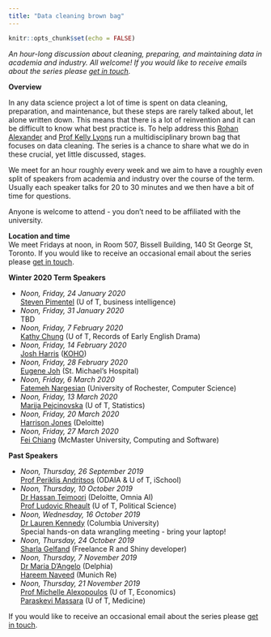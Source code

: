 ```yaml
---
title: "Data cleaning brown bag"
---
```


```r
knitr::opts_chunk$set(echo = FALSE)
```

*An hour-long discussion about cleaning, preparing, and maintaining data in academia and industry. All welcome! If you would like to receive emails about the series please [get in touch](mailto:rohan.alexander@utoronto.ca).*

**Overview**

In any data science project a lot of time is spent on data cleaning, preparation, and maintenance, but these steps are rarely talked about, let alone written down. This means that there is a lot of reinvention and it can be difficult to know what best practice is. To help address this [Rohan Alexander](https://rohanalexander.com/) and [Prof Kelly Lyons](http://individual.utoronto.ca/klyons/) run a multidisciplinary brown bag that focuses on data cleaning. The series is a chance to share what we do in these crucial, yet little discussed, stages.

We meet for an hour roughly every week and we aim to have a roughly even split of speakers from academia and industry over the course of the term. Usually each speaker talks for 20 to 30 minutes and we then have a bit of time for questions.

Anyone is welcome to attend - you don't need to be affiliated with the university. 


**Location and time**  
We meet Fridays at noon, in Room 507, Bissell Building, 140 St George St, Toronto. If you would like to receive an occasional email about the series please [get in touch](mailto:rohan.alexander@utoronto.ca). 

**Winter 2020 Term Speakers**

* *Noon, Friday, 24 January 2020*  
    [Steven Pimentel](https://www.linkedin.com/in/steve-pimentel-3610a11/) (U of T, business intelligence) 
* *Noon, Friday, 31 January 2020*  
    TBD
* *Noon, Friday, 7 February 2020*  
    [Kathy Chung](https://www.linkedin.com/in/kathy-k-y-chung-a5b46698/) (U of T, Records of Early English Drama)
* *Noon, Friday, 14 February 2020*  
    [Josh Harris](https://www.linkedin.com/in/josh-harris-86188983/) ([KOHO](https://www.koho.ca/))
* *Noon, Friday, 28 February 2020*  
    [Eugene Joh](https://www.linkedin.com/in/eugejoh/) (St. Michael's Hospital)
* *Noon, Friday, 6 March 2020*  
    [Fatemeh Nargesian](https://www.cs.rochester.edu/people/faculty/nargesian-fatemeh/index.html) (University of Rochester, Computer Science)
* *Noon, Friday, 13 March 2020*  
    [Marija Pejcinovska](https://www.statistics.utoronto.ca/people/directories/graduate-students/marija-pejcinovska) (U of T, Statistics)
* *Noon, Friday, 20 March 2020*  
    [Harrison Jones](https://www.linkedin.com/in/harrison-jones-a9947b60) (Deloitte)
* *Noon, Friday, 27 March 2020*  
    [Fei Chiang](http://www.cas.mcmaster.ca/~fchiang/) (McMaster University, Computing and Software)


**Past Speakers**  
 
* *Noon, Thursday, 26 September 2019*  
    [Prof Periklis Andritsos](http://www.cs.toronto.edu/~periklis/) (ODAIA & U of T, iSchool)  
* *Noon, Thursday, 10 October 2019*  
    [Dr Hassan Teimoori](https://ca.linkedin.com/in/hassan-teimoori) (Deloitte, Omnia AI)  
    [Prof Ludovic Rheault](https://ludovicrheault.weebly.com/) (U of T, Political Science)
* *Noon, Wednesday, 16 October 2019*  
    [Dr Lauren Kennedy](https://au.linkedin.com/in/lauren-kennedy-783864bb) (Columbia University)  
    Special hands-on data wrangling meeting - bring your laptop!
* *Noon, Thursday, 24 October 2019*  
    [Sharla Gelfand](https://sharla.party/) (Freelance R and Shiny developer)  
* *Noon, Thursday, 7 November 2019*  
    [Dr Maria D'Angelo](https://ca.linkedin.com/in/mariacdangelo) (Delphia)  
    [Hareem Naveed](https://ca.linkedin.com/in/hareemnaveed) (Munich Re)    
* *Noon, Thursday, 21 November 2019*  
    [Prof Michelle Alexopoulos](http://homes.chass.utoronto.ca/~malex/) (U of T, Economics)  
    [Paraskevi Massara](https://ca.linkedin.com/in/paraskevi-massara-597326a0) (U of T, Medicine)  


If you would like to receive an occasional email about the series please [get in touch](mailto:rohan.alexander@utoronto.ca). 

<!-- ![Data cleaning brown bag flyer](pdfs/2019-09-14-DataCleaningBrownBag.png) -->